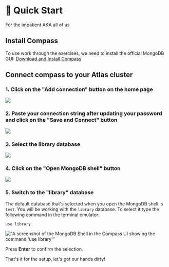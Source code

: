 # 👐 Quick Start

For the impatient AKA all of us

## Install Compass

To use work through the exercises, we need to install the official MongoDB GUI: [Download and Install Compass](https://www.mongodb.com/try/download/compass)

## Connect compass to your Atlas cluster

### 1. Click on the "Add connection" button on the home page

![](/img/add-connection-compass.png)

### 2. Paste your connection string after updating your password and click on the "Save and Connect" button

![](/img/enter-connection-uri-compass.png)

### 3. Select the library database

![](/img/select-db-collection-compass.png)

### 4. Click on the "Open MongoDB shell" button

![](/img/open-shell-compass.png)

### 5. Switch to the "library" database

The default database that's selected when you open the MongoDB shell is `test`. You will be working with the `library` database.
To select it type the following command in the terminal emulator:

```
use library
```

!["A screenshot of the MongoDB Shell in the Compass UI showing the command 'use library'"](/img/use-library-mongosh.png)

Press **Enter** to confirm the selection.

That's it for the setup, let's get our hands dirty!
